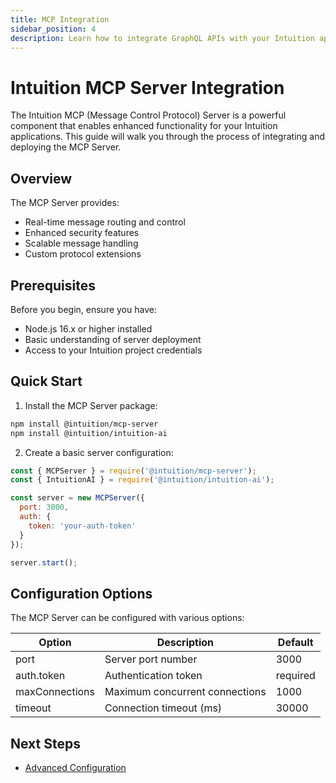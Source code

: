 ```yaml
---
title: MCP Integration
sidebar_position: 4
description: Learn how to integrate GraphQL APIs with your Intuition application
---
```


# Intuition MCP Server Integration

The Intuition MCP (Message Control Protocol) Server is a powerful component that enables enhanced functionality for your Intuition applications. This guide will walk you through the process of integrating and deploying the MCP Server.

## Overview

The MCP Server provides:
- Real-time message routing and control
- Enhanced security features
- Scalable message handling
- Custom protocol extensions

## Prerequisites

Before you begin, ensure you have:
- Node.js 16.x or higher installed
- Basic understanding of server deployment
- Access to your Intuition project credentials

## Quick Start

1. Install the MCP Server package:
```bash
npm install @intuition/mcp-server
npm install @intuition/intuition-ai
```

2. Create a basic server configuration:
```javascript
const { MCPServer } = require('@intuition/mcp-server');
const { IntuitionAI } = require('@intuition/intuition-ai');

const server = new MCPServer({
  port: 3000,
  auth: {
    token: 'your-auth-token'
  }
});

server.start();
```

## Configuration Options

The MCP Server can be configured with various options:

| Option | Description | Default |
|--------|-------------|---------|
| port | Server port number | 3000 |
| auth.token | Authentication token | required |
| maxConnections | Maximum concurrent connections | 1000 |
| timeout | Connection timeout (ms) | 30000 |

## Next Steps

- [Advanced Configuration](/guides/intuition-ai/advanced)